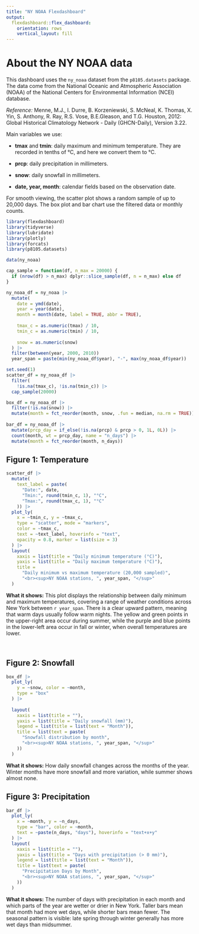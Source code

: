 ```yaml
---
title: "NY NOAA Flexdashboard"
output: 
  flexdashboard::flex_dashboard:
    orientation: rows
    vertical_layout: fill
---
```


# About the NY NOAA data

This dashboard uses the `ny_noaa` dataset from the `p8105.datasets` package. The data come from the National Oceanic and Atmospheric Association (NOAA) of the National Centers for Environmental Information (NCEI) database. 

*Reference:* Menne, M.J., I. Durre, B. Korzeniewski, S. McNeal, K. Thomas, X. Yin, S. Anthony, R. Ray, R.S. Vose, B.E.Gleason, and T.G. Houston, 2012: Global Historical Climatology Network - Daily (GHCN-Daily), Version 3.22.

Main variables we use:

- **tmax** and **tmin**: daily maximum and minimum temperature. They are recorded in tenths of °C, and here we convert them to °C.

- **prcp**: daily precipitation in millimeters.

- **snow**: daily snowfall in millimeters.

- **date, year, month**: calendar fields based on the observation date.

For smooth viewing, the scatter plot shows a random sample of up to 20,000 days. The box plot and bar chart use the filtered data or monthly counts.  


```r
library(flexdashboard)
library(tidyverse)
library(lubridate)
library(plotly)
library(forcats)
library(p8105.datasets)

data(ny_noaa)

cap_sample = function(df, n_max = 20000) {
  if (nrow(df) > n_max) dplyr::slice_sample(df, n = n_max) else df
}

ny_noaa_df = ny_noaa |>
  mutate(
    date = ymd(date),
    year = year(date),
    month = month(date, label = TRUE, abbr = TRUE),
    
    tmax_c = as.numeric(tmax) / 10,
    tmin_c = as.numeric(tmin) / 10,
    
    snow = as.numeric(snow)
  ) |> 
  filter(between(year, 2000, 2010))
  year_span = paste(min(ny_noaa_df$year), "-", max(ny_noaa_df$year))

set.seed(1)
scatter_df = ny_noaa_df |> 
  filter(
    !is.na(tmax_c), !is.na(tmin_c)) |> 
  cap_sample(20000)

box_df = ny_noaa_df |> 
  filter(!is.na(snow)) |> 
  mutate(month = fct_reorder(month, snow, .fun = median, na.rm = TRUE))
  
bar_df = ny_noaa_df |> 
  mutate(prcp_day = if_else(!is.na(prcp) & prcp > 0, 1L, 0L)) |> 
  count(month, wt = prcp_day, name = "n_days") |>
  mutate(month = fct_reorder(month, n_days))
```


**Figure 1: Temperature** {data-width=650}
-----------------------------------------------------------------------

```r
scatter_df |> 
  mutate(
    text_label = paste(
      "Date:", date,
      "Tmin:", round(tmin_c, 1), "°C",
      "Tmax:", round(tmax_c, 1), "°C"
    )) |> 
  plot_ly(
    x = ~tmin_c, y = ~tmax_c,
    type = "scatter", mode = "markers",
    color = ~tmax_c,
    text = ~text_label, hoverinfo = "text",
    opacity = 0.8, marker = list(size = 3)
  ) |> 
  layout(
    xaxis = list(title = "Daily minimum temperature (°C)"),
    yaxis = list(title = "Daily maximum temperature (°C)"),
    title = 
      "Daily minimum vs maximum temperature (20,000 sampled)",
      "<br><sup>NY NOAA stations, ", year_span, "</sup>"
  )

```

**What it shows:** This plot displays the relationship between daily minimum and maximum temperatures, covering a range of weather conditions across New York between `r year_span`. There is a clear upward pattern, meaning that warm days usually follow warm nights. The yellow and green points in the upper-right area occur during summer, while the purple and blue points in the lower-left area occur in fall or winter, when overall temperatures are lower.

<div style="height: 16px;"></div>

**Figure 2: Snowfall** {data-width=350}
-----------------------------------------------------------------------

```r
box_df |>
  plot_ly(
    y = ~snow, color = ~month,
    type = "box"
  ) |>
  
  layout(
    xaxis = list(title = ""),
    yaxis = list(title = "Daily snowfall (mm)"),
    legend = list(title = list(text = "Month")),
    title = list(text = paste(
      "Snowfall distribution by month",
      "<br><sup>NY NOAA stations, ", year_span, "</sup>"
    ))
  )
```

**What it shows:** How daily snowfall changes across the months of the year. Winter months have more snowfall and more variation, while summer shows almost none. 

**Figure 3: Precipitation** {data-width=350}
-----------------------------------------------------------------------

```r
bar_df |>
  plot_ly(
    x = ~month, y = ~n_days,
    type = "bar", color = ~month,
    text = ~paste(n_days, "days"), hoverinfo = "text+x+y"
  ) |>
  layout(
    xaxis = list(title = ""),
    yaxis = list(title = "Days with precipitation (> 0 mm)"),
    legend = list(title = list(text = "Month")),
    title = list(text = paste(
      "Precipitation Days by Month",
      "<br><sup>NY NOAA stations, ", year_span, "</sup>"
    ))
  )
```

**What it shows:** The number of days with precipitation in each month and which parts of the year are wetter or drier in New York. Taller bars mean that month had more wet days, while shorter bars mean fewer. The seasonal pattern is visible: late spring through winter generally has more wet days than midsummer. 